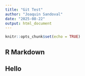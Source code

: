 ```yaml
---
title: "Git Test"
author: "Joaquin Sandoval"
date: "2025-08-22"
output: html_document
---
```


```r
knitr::opts_chunk$set(echo = TRUE)
```

## R Markdown

## Hello